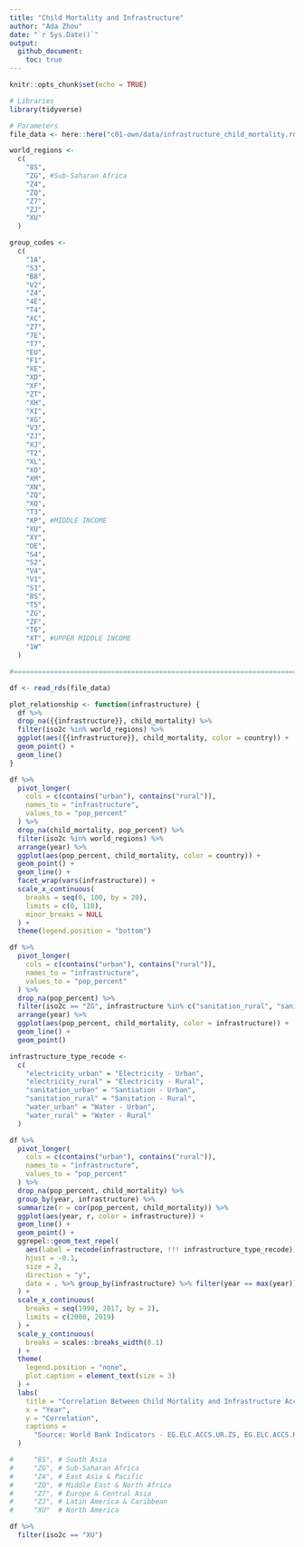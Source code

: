 ```yaml
---
title: "Child Mortality and Infrastructure"
author: "Ada Zhou"
date: "`r Sys.Date()`"
output: 
  github_document:
    toc: true
---
```


```r
knitr::opts_chunk$set(echo = TRUE)
```

```r
# Libraries
library(tidyverse)

# Parameters
file_data <- here::here("c01-own/data/infrastructure_child_mortality.rds")

world_regions <- 
  c(
    "8S",
    "ZG", #Sub-Saharan Africa
    "Z4",
    "ZQ",
    "Z7",
    "ZJ",
    "XU"
  )

group_codes <- 
  c(
    "1A",
    "S3",
    "B8",
    "V2",
    "Z4",
    "4E",
    "T4",
    "XC",
    "Z7",
    "7E",
    "T7",
    "EU",
    "F1",
    "XE",
    "XD",
    "XF",
    "ZT",
    "XH",
    "XI",
    "XG",
    "V3",
    "ZJ",
    "XJ",
    "T2",
    "XL",
    "XO",
    "XM",
    "XN",
    "ZQ",
    "XQ",
    "T3",
    "XP", #MIDDLE INCOME
    "XU",
    "XY",
    "OE",
    "S4",
    "S2",
    "V4",
    "V1",
    "S1",
    "8S",
    "T5",
    "ZG",
    "ZF",
    "T6",
    "XT", #UPPER MIDDLE INCOME
    "1W"
  )

#===============================================================================

df <- read_rds(file_data)
```

```r

plot_relationship <- function(infrastructure) {
  df %>% 
  drop_na({{infrastructure}}, child_mortality) %>%
  filter(iso2c %in% world_regions) %>% 
  ggplot(aes({{infrastructure}}, child_mortality, color = country)) +
  geom_point() +
  geom_line()
}

df %>% 
  pivot_longer(
    cols = c(contains("urban"), contains("rural")),
    names_to = "infrastructure",
    values_to = "pop_percent"
  ) %>% 
  drop_na(child_mortality, pop_percent) %>% 
  filter(iso2c %in% world_regions) %>% 
  arrange(year) %>% 
  ggplot(aes(pop_percent, child_mortality, color = country)) +
  geom_point() +
  geom_line() +
  facet_wrap(vars(infrastructure)) +
  scale_x_continuous(
    breaks = seq(0, 100, by = 20),
    limits = c(0, 110),
    minor_breaks = NULL
  ) +
  theme(legend.position = "bottom") 

```
```r
df %>% 
  pivot_longer(
    cols = c(contains("urban"), contains("rural")),
    names_to = "infrastructure",
    values_to = "pop_percent"
  ) %>% 
  drop_na(pop_percent) %>%
  filter(iso2c == "ZG", infrastructure %in% c("sanitation_rural", "sanitation_urban")) %>% 
  arrange(year) %>%
  ggplot(aes(pop_percent, child_mortality, color = infrastructure)) +
  geom_line() +
  geom_point()

infrastructure_type_recode <- 
  c(
    "electricity_urban" = "Electricity - Urban",
    "electricity_rural" = "Electricity - Rural",
    "sanitation_urban" = "Santiation - Urban",
    "sanitation_rural" = "Sanitation - Rural",
    "water_urban" = "Water - Urban",
    "water_rural" = "Water - Rural"
  )

df %>% 
  pivot_longer(
    cols = c(contains("urban"), contains("rural")),
    names_to = "infrastructure",
    values_to = "pop_percent"
  ) %>% 
  drop_na(pop_percent, child_mortality) %>% 
  group_by(year, infrastructure) %>% 
  summarize(r = cor(pop_percent, child_mortality)) %>% 
  ggplot(aes(year, r, color = infrastructure)) +
  geom_line() +
  geom_point() +
  ggrepel::geom_text_repel(
    aes(label = recode(infrastructure, !!! infrastructure_type_recode)),
    hjust = -0.1,
    size = 2,
    direction = "y",
    data = . %>% group_by(infrastructure) %>% filter(year == max(year))
  ) +
  scale_x_continuous(
    breaks = seq(1990, 2017, by = 2),
    limits = c(2000, 2019)
  ) +
  scale_y_continuous(
    breaks = scales::breaks_width(0.1)
  ) +
  theme(
    legend.position = "none",
    plot.caption = element_text(size = 3)
  ) +
  labs(
    title = "Correlation Between Child Mortality and Infrastructure Access",
    x = "Year",
    y = "Correlation",
    captions = 
      "Source: World Bank Indicators - EG.ELC.ACCS.UR.ZS, EG.ELC.ACCS.RU.ZS, SH.H2O.BASW.UR.ZS, SH.H2O.BASW.RU.ZS, SH.STA.BASS.UR.ZS, SH.STA.BASS.RU.ZS"
  )

```

```r

#     "8S", # South Asia
#     "ZG", # Sub-Saharan Africa
#     "Z4", # East Asia & Pacific
#     "ZQ", # Middle East & North Africa
#     "Z7", # Europe & Central Asia
#     "ZJ", # Latin America & Caribbean
#     "XU"  # North America

df %>% 
  filter(iso2c == "XU")
```


